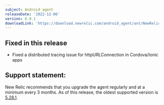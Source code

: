 ```yaml
---
subject: Android agent
releaseDate: '2022-12-06'
version: 6.9.1
downloadLink: 'https://download.newrelic.com/android_agent/ant/NewRelic_Android_Agent_6.9.1.zip'
---
```



## Fixed in this release
* Fixed a distributed tracing issue for httpURLConnection in Cordova/Ionic apps


## Support statement:

New Relic recommends that you upgrade the agent regularly and at a minimum every 3 months. As of this release, the oldest supported version is [5.28.1](https://docs.newrelic.com/docs/release-notes/mobile-release-notes/android-release-notes/android-5281).

